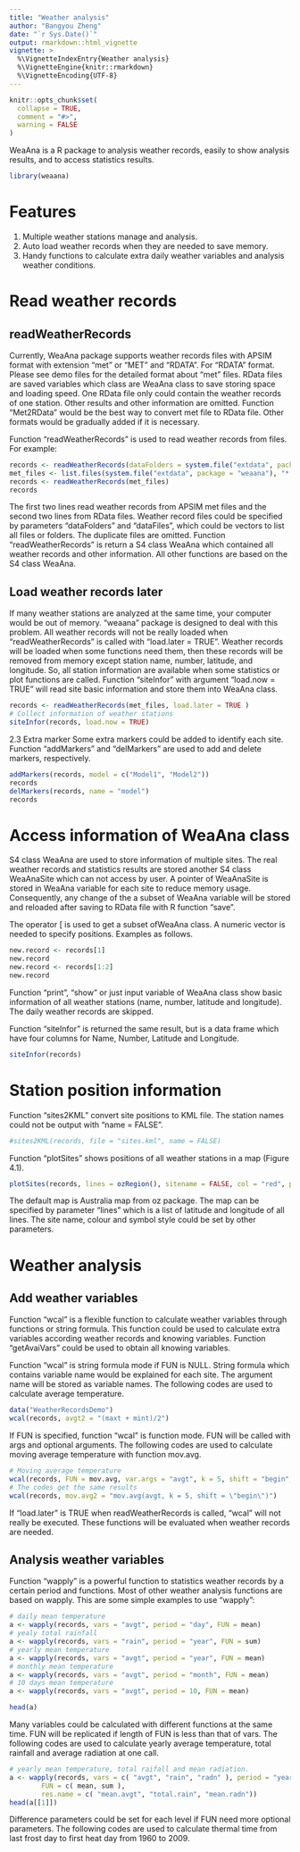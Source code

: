 ```yaml
---
title: "Weather analysis"
author: "Bangyou Zheng"
date: "`r Sys.Date()`"
output: rmarkdown::html_vignette
vignette: >
  %\VignetteIndexEntry{Weather analysis}
  %\VignetteEngine{knitr::rmarkdown}
  %\VignetteEncoding{UTF-8}
---
```


```r
knitr::opts_chunk$set(
  collapse = TRUE,
  comment = "#>",
  warning = FALSE
)
```

WeaAna is a R package to analysis weather records, easily to show analysis results, and to access statistics results.

```r
library(weaana)
```

# Features
1. Multiple weather stations manage and analysis.
2. Auto load weather records when they are needed to save memory.
3. Handy functions to calculate extra daily weather variables and analysis weather conditions.

# Read weather records
## readWeatherRecords

Currently, WeaAna package supports weather records files with APSIM format with extension “met” or “MET” and “RDATA”. For “RDATA” format. Please see demo files for the detailed format about “met” files. RData files are saved variables which class are WeaAna class to save storing space and loading speed. One RData file only could contain the weather records of one station. Other results and other information are omitted. Function “Met2RData” would be the best way to convert met file to RData file. Other formats would be gradually added if it is necessary.

Function “readWeatherRecords” is used to read weather records from files. For example:

```r
records <- readWeatherRecords(dataFolders = system.file("extdata", package = "weaana"))
met_files <- list.files(system.file("extdata", package = "weaana"), "*.met", full.names = TRUE)
records <- readWeatherRecords(met_files)
records
```

The first two lines read weather records from APSIM met files and the second two lines from RData files. Weather record files could be specified by parameters “dataFolders” and “dataFiles”, which could be vectors to list all files or folders. The duplicate files are omitted. Function “readWeatherRecords” is return a S4 class WeaAna which contained all weather records and other information. All other functions are based on the S4 class WeaAna.

## Load weather records later

If many weather stations are analyzed at the same time, your computer would be out of memory. “weaana” package is designed to deal with this problem. All weather records will not be really loaded when “readWeatherRecords” is called with “load.later = TRUE”. Weather records will be loaded when some functions need them, then these records will be removed from memory except station name, number, latitude, and longitude. So, all station information are available when some statistics or plot functions are called. Function “siteInfor” with argument “load.now = TRUE” will read site basic information and store them into WeaAna class. 

```r
records <- readWeatherRecords(met_files, load.later = TRUE )
# Collect information of weather stations
siteInfor(records, load.now = TRUE)
```

2.3 Extra marker
Some extra markers could be added to identify each site. Function “addMarkers” and “delMarkers” are used to add and delete markers, respectively.
```r
addMarkers(records, model = c("Model1", "Model2"))
records
delMarkers(records, name = "model")
records
```

# Access information of WeaAna class
S4 class WeaAna are used to store information of multiple sites. The real weather records and statistics results are stored another S4 class WeaAnaSite which can not access by user. A pointer of WeaAnaSite is stored in WeaAna variable for each site to reduce memory usage. Consequently, any change of the a subset of WeaAna variable will be stored and reloaded after saving to RData file with R function “save”.

The operator [ is used to get a subset ofWeaAna class. A numeric vector is needed to specify positions. Examples as follows.

```r
new.record <- records[1]
new.record
new.record <- records[1:2]
new.record
```

Function “print”, “show” or just input variable of WeaAna class show basic information of all weather stations (name, number, latitude and longitude). The daily weather records are skipped.

Function “siteInfor” is returned the same result, but is a data frame which have four columns for Name, Number, Latitude and Longitude.
```r
siteInfor(records)
```

# Station position information

Function “sites2KML” convert site positions to KML file. The station names could not be output with “name = FALSE”.
```r
#sites2KML(records, file = "sites.kml", name = FALSE)
```

Function “plotSites” shows positions of all weather stations in a map (Figure 4.1).
```r
plotSites(records, lines = ozRegion(), sitename = FALSE, col = "red", pch = 24)
```

The default map is Australia map from oz package. The map can be specified by parameter “lines” which is a list of latitude and longitude of all lines. The site name, colour and symbol style could be set by other parameters.


# Weather analysis
## Add weather variables
Function “wcal” is a flexible function to calculate weather variables through functions or string formula. This function could be used to calculate extra variables according weather records and knowing variables. Function “getAvaiVars” could be used to obtain all knowing variables. 

Function “wcal” is string formula mode if FUN is NULL. String formula which contains variable name would be explained for each site. The argument name will be stored as variable names. The following codes are used to calculate average temperature.
```r
data("WeatherRecordsDemo")
wcal(records, avgt2 = "(maxt + mint)/2")
```

If FUN is specified, function “wcal” is function mode. FUN will be called with args and optional arguments. The following codes are used to calculate moving average temperature with function mov.avg.

```r
# Moving average temperature
wcal(records, FUN = mov.avg, var.args = "avgt", k = 5, shift = "begin", var.name = "mov.avg")
# The codes get the same results
wcal(records, mov.avg2 = "mov.avg(avgt, k = 5, shift = \"begin\")")
```

If “load.later” is TRUE when readWeatherRecords is called, “wcal” will not really be executed. These functions will be evaluated when weather records are needed.

## Analysis weather variables
Function “wapply” is a powerful function to statistics weather records by a certain period and functions. Most of other weather analysis functions are based on wapply. This are some simple examples to use “wapply”:

```r
# daily mean temperature
a <- wapply(records, vars = "avgt", period = "day", FUN = mean)
# yealy total rainfall
a <- wapply(records, vars = "rain", period = "year", FUN = sum)
# yearly mean temperature
a <- wapply(records, vars = "avgt", period = "year", FUN = mean)
# monthly mean temperature
a <- wapply(records, vars = "avgt", period = "month", FUN = mean)
# 10 days mean temperature
a <- wapply(records, vars = "avgt", period = 10, FUN = mean)

head(a)
```

Many variables could be calculated with different functions at the same time. FUN will be replicated if length of FUN is less than that of vars. The following codes are used to calculate yearly average temperature, total rainfall and average radiation at one call.
```r
# yearly mean temperature, total raifall and mean radiation.
a <- wapply(records, vars = c( "avgt", "rain", "radn" ), period = "year", 
        FUN = c( mean, sum ),
        res.name = c( "mean.avgt", "total.rain", "mean.radn"))
head(a[[1]])
```

Difference parameters could be set for each level if FUN need more optional parameters. The following codes are used to calculate thermal time from last frost day to first heat day from 1960 to 2009.


